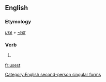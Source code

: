 ==English==

===Etymology===
''[[use]]'' + ''[[-est]]''

===Verb===
{{infl|en|verb form}}

# {{archaic}} {{form of|Second-person singular simple present form|use}}

[[Category:English second-person singular forms]]

[[fr:usest]]